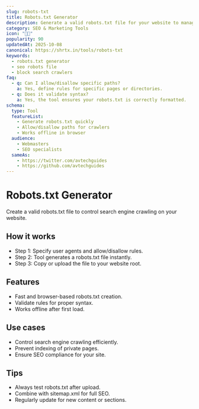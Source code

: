```yaml
---
slug: robots-txt
title: Robots.txt Generator
description: Generate a valid robots.txt file for your website to manage search engine crawling efficiently.
category: SEO & Marketing Tools
icon: "🤖📄"
popularity: 90
updatedAt: 2025-10-08
canonical: https://shrtx.in/tools/robots-txt
keywords:
  - robots.txt generator
  - seo robots file
  - block search crawlers
faq:
  - q: Can I allow/disallow specific paths?
    a: Yes, define rules for specific pages or directories.
  - q: Does it validate syntax?
    a: Yes, the tool ensures your robots.txt is correctly formatted.
schema:
  type: Tool
  featureList:
    - Generate robots.txt quickly
    - Allow/disallow paths for crawlers
    - Works offline in browser
  audience:
    - Webmasters
    - SEO specialists
  sameAs:
    - https://twitter.com/avtechguides
    - https://github.com/avtechguides
---
```



# Robots.txt Generator

Create a valid robots.txt file to control search engine crawling on your website.

<RobotsTxt client:only="react"/>

## How it works

- Step 1: Specify user agents and allow/disallow rules.
- Step 2: Tool generates a robots.txt file instantly.
- Step 3: Copy or upload the file to your website root.

## Features

- Fast and browser-based robots.txt creation.
- Validate rules for proper syntax.
- Works offline after first load.

## Use cases

- Control search engine crawling efficiently.
- Prevent indexing of private pages.
- Ensure SEO compliance for your site.

## Tips

- Always test robots.txt after upload.
- Combine with sitemap.xml for full SEO.
- Regularly update for new content or sections.
